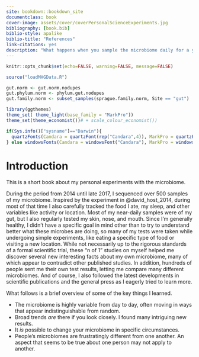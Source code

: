 ```yaml
--- 
site: bookdown::bookdown_site
documentclass: book
cover-image: assets/cover/coverPersonalScienceExperiments.jpg
bibliography: [book.bib]
biblio-style: apalike
biblio-title: "References"
link-citations: yes
description: "What happens when you sample the microbiome daily for a year?"
---
```




```r

knitr::opts_chunk$set(echo=FALSE, warning=FALSE, message=FALSE)

source("loadMHGData.R")

gut.norm <- gut.norm.nodupes
gut.phylum.norm <- phylum.gut.nodupes
gut.family.norm <- subset_samples(sprague.family.norm, Site == "gut")

library(ggthemes)
theme_set( theme_light(base_family = "MarkPro"))
theme_set(theme_economist())# + scale_colour_economist())

if(Sys.info()["sysname"]=="Darwin"){
  quartzFonts(Candara = quartzFont(rep("Candara",4)), MarkPro = quartzFont(rep("MarkPro",4)))
} else windowsFonts(Candara = windowsFont("Candara"), MarkPro = windowsFont("MarkPro"))
```

# Introduction {-}

This is a short book about my personal experiments with the microbiome.

During the period from 2014 until late 2017, I sequenced over 500 samples of my microbiome. Inspired by the experiment in @david_host_2014, during most of that time I also carefully tracked the food I ate, my sleep, and other variables like activity or location. Most of my near-daily samples were of my gut, but I also regularly tested my skin, nose, and mouth. Since I'm generally healthy, I didn't have a specific goal in mind other than to try to understand better what these microbes are doing, so many of my tests were taken while undergoing simple experiments, like eating a specific type of food or visiting a new location. While not necessarily up to the rigorous standards of a formal scientific trial, these "n of 1" studies on myself helped me discover several new interesting facts about my own microbiome, many of which appear to contradict other published studies. In addition, hundreds of people sent me their own test results, letting me compare many different microbiomes. And of course, I also followed the latest developments in scientific publications and the general press as I eagerly tried to learn more.

What follows is a brief overview of some of the key things I learned. 

* The microbiome is highly variable from day to day, often moving in ways that appear indistinguishable from random.
* Broad trends _are_ there if you look closely. I found many intriguing new results.
* It _is_ possible to change your microbiome in specific circumstances.
* People's microbiomes are frustratingly different from one another. An aspect that seems to be true about one person may not apply to another.

